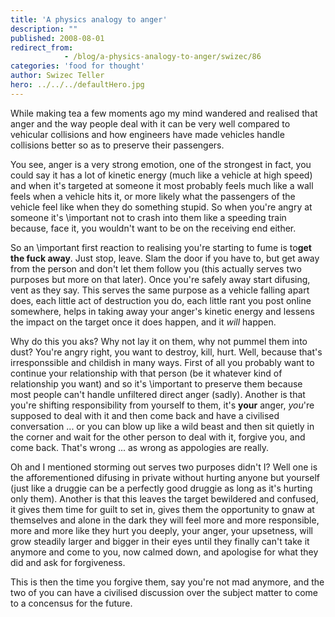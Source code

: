 ```yaml
---
title: 'A physics analogy to anger'
description: ""
published: 2008-08-01
redirect_from: 
            - /blog/a-physics-analogy-to-anger/swizec/86
categories: 'food for thought'
author: Swizec Teller
hero: ../../../defaultHero.jpg
---
```

While making tea a few moments ago my mind wandered and realised that anger and the way people deal with it can be very well compared to vehicular collisions and how engineers have made vehicles handle collisions better so as to preserve their passengers.

You see, anger is a very strong emotion, one of the strongest in fact, you could say it has a lot of kinetic energy (much like a vehicle at high speed) and when it's targeted at someone it most probably feels much like a wall feels when a vehicle hits it, or more likely what the passengers of the vehicle feel like when they do something stupid. So when you're angry at someone it's \\important not to crash into them like a speeding train because, face it, you wouldn't want to be on the receiving end either.

So an \\important first reaction to realising you're starting to fume is to**get the fuck away**. Just stop, leave. Slam the door if you have to, but get away from the person and don't let them follow you (this actually serves two purposes but more on that later). Once you're safely away start difusing, vent as they say. This serves the same purpose as a vehicle falling apart does, each little act of destruction you do, each little rant you post online somewhere, helps in taking away your anger's kinetic energy and lessens the impact on the target once it does happen, and it _will_ happen.

Why do this you aks? Why not lay it on them, why not pummel them into dust? You're angry right, you want to destroy, kill, hurt. Well, because that's irresponssible and childish in many ways. First of all you probably want to continue your relationship with that person (be it whatever kind of relationship you want) and so it's \\important to preserve them because most people can't handle unfiltered direct anger (sadly). Another is that you're shifting responsibility from yourself to them, it's **your** anger, _you_'re supposed to deal with it and then come back and have a civilised conversation ... or you can blow up like a wild beast and then sit quietly in the corner and wait for the other person to deal with it, forgive you, and come back. That's wrong ... as wrong as appologies are really.

Oh and I mentioned storming out serves two purposes didn't I? Well one is the afforementioned difusing in private without hurting anyone but yourself (just like a druggie can be a perfectly good druggie as long as it's hurting only them). Another is that this leaves the target bewildered and confused, it gives them time for guilt to set in, gives them the opportunity to gnaw at themselves and alone in the dark they will feel more and more responsible, more and more like they hurt you deeply, your anger, your upsetness, will grow steadily larger and bigger in their eyes until they finally can't take it anymore and come to you, now calmed down, and apologise for what they did and ask for forgiveness.

This is then the time you forgive them, say you're not mad anymore, and the two of you can have a civilised discussion over the subject matter to come to a concensus for the future.